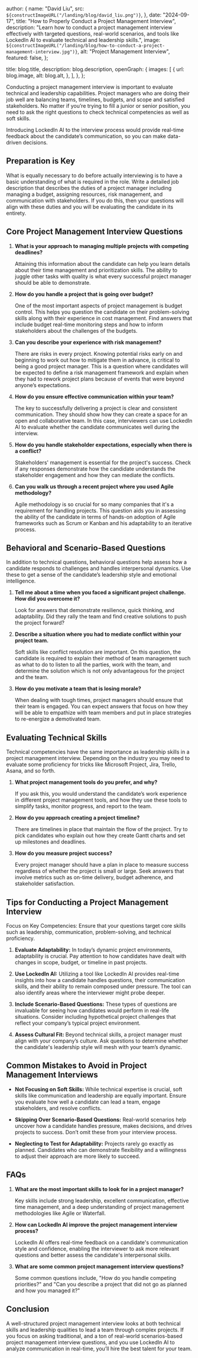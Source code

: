 
  author: {
    name: "David Liu",
    src: `${constructImageURL("/landing/blog/david_liu.png")}`,
  },
  date: "2024-09-17",
  title: "How to Properly Conduct a Project Management Interview",
  description:
    "Learn how to conduct a project management interview effectively with targeted questions, real-world scenarios, and tools like LockedIn AI to evaluate technical and leadership skills.",
  image: `${constructImageURL("/landing/blog/how-to-conduct-a-project-management-interview.jpg")}`,
  alt: "Project Management Interview",
  featured: false,
};

  title: blog.title,
  description: blog.description,
  openGraph: {
    images: [
      {
        url: blog.image,
        alt: blog.alt,
      },
    ],
  },
};


Conducting a project management interview is important to evaluate technical and leadership capabilities. Project managers who are doing their job well are balancing teams, timelines, budgets, and scope and satisfied stakeholders. No matter if you’re trying to fill a junior or senior position, you need to ask the right questions to check technical competencies as well as soft skills.

Introducing LockedIn AI to the interview process would provide real-time feedback about the candidate’s communication, so you can make data-driven decisions.

## Preparation is Key

What is equally necessary to do before actually interviewing is to have a basic understanding of what is required in the role. Write a detailed job description that describes the duties of a project manager including managing a budget, assigning resources, risk management, and communication with stakeholders. If you do this, then your questions will align with these duties and you will be evaluating the candidate in its entirety.

## Core Project Management Interview Questions

1. **What is your approach to managing multiple projects with competing deadlines?**

   Attaining this information about the candidate can help you learn details about their time management and prioritization skills. The ability to juggle other tasks with quality is what every successful project manager should be able to demonstrate.

2. **How do you handle a project that is going over budget?**

   One of the most important aspects of project management is budget control. This helps you question the candidate on their problem-solving skills along with their experience in cost management. Find answers that include budget real-time monitoring steps and how to inform stakeholders about the challenges of the budgets.

3. **Can you describe your experience with risk management?**

   There are risks in every project. Knowing potential risks early on and beginning to work out how to mitigate them in advance, is critical to being a good project manager. This is a question where candidates will be expected to define a risk management framework and explain when they had to rework project plans because of events that were beyond anyone’s expectations.

4. **How do you ensure effective communication within your team?**

   The key to successfully delivering a project is clear and consistent communication. They should show how they can create a space for an open and collaborative team. In this case, interviewers can use LockedIn AI to evaluate whether the candidate communicates well during the interview.

5. **How do you handle stakeholder expectations, especially when there is a conflict?**

   Stakeholders' management is essential for the project's success. Check if any responses demonstrate how the candidate understands the stakeholder engagement and how they can mediate the conflicts.

6. **Can you walk us through a recent project where you used Agile methodology?**

   Agile methodology is so crucial for so many companies that it's a requirement for handling projects. This question aids you in assessing the ability of the candidate in terms of hands-on adoption of Agile frameworks such as Scrum or Kanban and his adaptability to an iterative process.

## Behavioral and Scenario-Based Questions

In addition to technical questions, behavioral questions help assess how a candidate responds to challenges and handles interpersonal dynamics. Use these to get a sense of the candidate’s leadership style and emotional intelligence.

1. **Tell me about a time when you faced a significant project challenge. How did you overcome it?**

   Look for answers that demonstrate resilience, quick thinking, and adaptability. Did they rally the team and find creative solutions to push the project forward?

2. **Describe a situation where you had to mediate conflict within your project team.**

   Soft skills like conflict resolution are important. On this question, the candidate is required to explain their method of team management such as what to do to listen to all the parties, work with the team, and determine the solution which is not only advantageous for the project and the team.

3. **How do you motivate a team that is losing morale?**

   When dealing with tough times, project managers should ensure that their team is engaged. You can expect answers that focus on how they will be able to empathize with team members and put in place strategies to re-energize a demotivated team.

## Evaluating Technical Skills

Technical competencies have the same importance as leadership skills in a project management interview. Depending on the industry you may need to evaluate some proficiency for tricks like Microsoft Project, Jira, Trello, Asana, and so forth.

1. **What project management tools do you prefer, and why?**

   If you ask this, you would understand the candidate’s work experience in different project management tools, and how they use these tools to simplify tasks, monitor progress, and report to the team.

2. **How do you approach creating a project timeline?**

   There are timelines in place that maintain the flow of the project. Try to pick candidates who explain out how they create Gantt charts and set up milestones and deadlines.

3. **How do you measure project success?**

   Every project manager should have a plan in place to measure success regardless of whether the project is small or large. Seek answers that involve metrics such as on-time delivery, budget adherence, and stakeholder satisfaction.

## Tips for Conducting a Project Management Interview

Focus on Key Competencies: Ensure that your questions target core skills such as leadership, communication, problem-solving, and technical proficiency.

1. **Evaluate Adaptability:** In today’s dynamic project environments, adaptability is crucial. Pay attention to how candidates have dealt with changes in scope, budget, or timeline in past projects.

2. **Use LockedIn AI:** Utilizing a tool like LockedIn AI provides real-time insights into how a candidate handles questions, their communication skills, and their ability to remain composed under pressure. The tool can also identify areas where the interviewer might probe deeper.

3. **Include Scenario-Based Questions:** These types of questions are invaluable for seeing how candidates would perform in real-life situations. Consider including hypothetical project challenges that reflect your company’s typical project environment.

4. **Assess Cultural Fit:** Beyond technical skills, a project manager must align with your company’s culture. Ask questions to determine whether the candidate's leadership style will mesh with your team’s dynamic.

## Common Mistakes to Avoid in Project Management Interviews

- **Not Focusing on Soft Skills:** While technical expertise is crucial, soft skills like communication and leadership are equally important. Ensure you evaluate how well a candidate can lead a team, engage stakeholders, and resolve conflicts.

- **Skipping Over Scenario-Based Questions:** Real-world scenarios help uncover how a candidate handles pressure, makes decisions, and drives projects to success. Don’t omit these from your interview process.

- **Neglecting to Test for Adaptability:** Projects rarely go exactly as planned. Candidates who can demonstrate flexibility and a willingness to adjust their approach are more likely to succeed.

## FAQs

1. **What are the most important skills to look for in a project manager?**

   Key skills include strong leadership, excellent communication, effective time management, and a deep understanding of project management methodologies like Agile or Waterfall.

2. **How can LockedIn AI improve the project management interview process?**

   LockedIn AI offers real-time feedback on a candidate's communication style and confidence, enabling the interviewer to ask more relevant questions and better assess the candidate's interpersonal skills.

3. **What are some common project management interview questions?**

   Some common questions include, "How do you handle competing priorities?" and "Can you describe a project that did not go as planned and how you managed it?"

## Conclusion

A well-structured project management interview looks at both technical skills and leadership qualities to lead a team through complex projects. If you focus on asking traditional, and a ton of real-world scenarios-based project management interview questions, and you use LockedIn AI to analyze communication in real-time, you’ll hire the best talent for your team.
